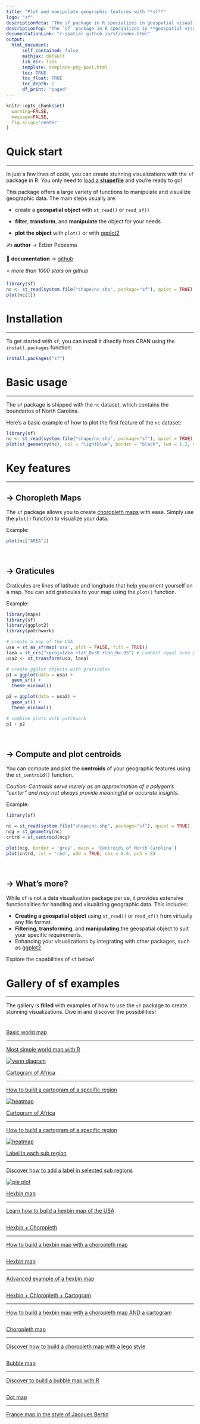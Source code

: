 ```yaml
---
title: "Plot and manipulate geographic features with **sf**"
logo: "sf"
descriptionMeta: "The sf package in R specializes in geospatial visualization, offering streamlined access to geographic features like points, lines, and polygons."
descriptionTop: "The `sf` package in R specializes in **geospatial visualization**, offering streamlined access to **geographic features** like points, lines, and polygons."
documentationLink: "r-spatial.github.io/sf/index.html"
output:
  html_document:
      self_contained: false    
      mathjax: default
      lib_dir: libs
      template: template-pkg-post.html
      toc: TRUE
      toc_float: TRUE
      toc_depth: 2
      df_print: "paged"
---
```


```r
knitr::opts_chunk$set(
  warning=FALSE,
  message=FALSE,
  fig.align='center'
)
```

<div class="container">

# Quick start
***

In just a few lines of code, you can create stunning visualizations with the `sf` package in R. You only need to [load a **shapefile**](../168-load-a-shape-file-into-r.html) and you're ready to go!

<div class = "row">

<div class = "col-md-5  col-sm-12 align-self-center">

This package offers a large variety of functions to manipulate and visualize geographic data. The main steps usually are:

- create a **geospatial object** with `st_read()` or `read_sf()`

- **filter**, **transform**, and **manipulate** the object for your needs

- **plot the object** with `plot()` or with [ggplot2](../ggplot2-package.html)

✍️ **author** &rarr; Edzer Pebesma

📘 **documentation** &rarr; [github](https://r-spatial.github.io/sf/index.html)

⭐️ *more than 1000 stars on github*
</div>

<div class = "col-md-7  col-sm-12">
```r
library(sf)
nc <- st_read(system.file("shape/nc.shp", package="sf"), quiet = TRUE)
plot(nc[1])
```
</div>
</div>

# Installation
***
To get started with `sf`, you can install it directly from CRAN using the `install.packages` function:

```r
install.packages("sf")
```

# Basic usage 
***

The `sf` package is shipped with the `nc` dataset, which contains the boundaries of North Carolina.

Here's a basic example of how to plot the first feature of the `nc` dataset:

```r
library(sf)
nc <- st_read(system.file("shape/nc.shp", package="sf"), quiet = TRUE)
plot(st_geometry(nc), col = "lightblue", border = "black", lwd = 1.2, main = "North Carolina")
```

# Key features
***

## &rarr; Choropleth Maps

The `sf` package allows you to create [choropleth maps](../choropleth-map.html) with ease. Simply use the `plot()` function to visualize your data.

Example:

```r
plot(nc["AREA"])
```

<br>

## &rarr; Graticules

Graticules are lines of latitude and longitude that help you orient yourself on a map. You can add graticules to your map using the `plot()` function.

Example:

```r
library(maps)
library(sf)
library(ggplot2)
library(patchwork)

# create a map of the USA
usa = st_as_sf(map('usa', plot = FALSE, fill = TRUE))
laea = st_crs("+proj=laea +lat_0=30 +lon_0=-95") # Lambert equal area projection
usa2 <- st_transform(usa, laea)

# create ggplot objects with graticules
p1 = ggplot(data = usa) + 
  geom_sf() + 
  theme_minimal()

p2 = ggplot(data = usa2) + 
  geom_sf() + 
  theme_minimal()

# combine plots with patchwork
p1 + p2
```

<br>

## &rarr; Compute and plot centroids

You can compute and plot the **centroids** of your geographic features using the `st_centroid()` function.

*Caution: Centroids serve merely as an approximation of a polygon's "center" and may not always provide meaningful or accurate insights.*

Example:

```r
library(sf)

nc = st_read(system.file("shape/nc.shp", package="sf"), quiet = TRUE)
ncg = st_geometry(nc)
cntrd = st_centroid(ncg)

plot(ncg, border = 'grey', main = 'Centroids of North Carolina')
plot(cntrd, col = 'red', add = TRUE, cex = 0.6, pch = 8)
```

<br>

## &rarr; What's more?

While `sf` is not a data visualization package per se, it provides extensive functionalities for handling and visualizing geographic data. This includes:

- **Creating a geospatial object** using `st_read()` or `read_sf()` from virtually any file format.
- **Filtering**, **transforming**, and **manipulating** the geospatial object to suit your specific requirements.
- Enhancing your visualizations by integrating with other packages, such as [ggplot2](../ggplot2-package.html).

Explore the capabilities of `sf` below!


# Gallery of sf examples
***

The gallery is **filled** with examples of how to use the `sf` package to create stunning visualizations. Dive in and discover the possibilities!

<section class=bg id=portfolio style=padding-top:10px> <div class=container> <div class=row id=portfolio-items> <div class="portfolio-item col-sm-6 col-md-4"><a class=portfolio-link href=../168-load-a-shape-file-into-r.html> <div class=portfolio-hover> <div class=portfolio-hover-content> <p>Basic world map <hr> <p class=explanation_portfolio>Most simple world map with R </div> </div><img alt="venn diagram" class="img-fluid imgOfPortfolio" src=../img/graph/168-load-a-shape-file-into-r.png> </a></div> <div class="portfolio-item col-sm-6 col-md-4"><a class=portfolio-link href=../331-basic-cartogram.html> <div class=portfolio-hover> <div class=portfolio-hover-content> <p>Cartogram of Africa <hr> <p class=explanation_portfolio>How to build a cartogram of a specific region </div> </div><img alt="heatmap" class="img-fluid imgOfPortfolio" src=../img/graph/331-basic-cartogram4.png> </a></div> <div class="portfolio-item col-sm-6 col-md-4"><a class=portfolio-link href=../331-basic-cartogram.html> <div class=portfolio-hover> <div class=portfolio-hover-content> <p>Cartogram of Africa <hr> <p class=explanation_portfolio>How to build a cartogram of a specific region </div> </div><img alt="heatmap" class="img-fluid imgOfPortfolio" src=../img/graph/331-basic-cartogram3.png> </a></div> <div class="portfolio-item col-sm-6 col-md-4"><a class=portfolio-link href=../169-170-basic-manipulation-of-shapefiles.html> <div class=portfolio-hover> <div class=portfolio-hover-content> <p>Label in each sub region <hr> <p class=explanation_portfolio>Discover how to add a label in selected sub regions </div> </div><img alt="pie plot" class="img-fluid imgOfPortfolio" src=../img/graph/169-170-basic-manipulation-of-shapefiles3.png> </a></div> <div class="portfolio-item col-sm-6 col-md-4"> <a class=portfolio-link href=../328-hexbin-map-of-the-usa.html> <div class=portfolio-hover> <div class=portfolio-hover-content> <p>Hexbin map   <hr> <p class=explanation_portfolio>Learn how to build a hexbin map of the USA </div> </div><img alt="" class="img-fluid imgOfPortfolio" src=../img/graph/328-hexbin-map-of-the-usa2.png> </a></div> <div class="portfolio-item col-sm-6 col-md-4"> <a class=portfolio-link href=../328-hexbin-map-of-the-usa.html> <div class=portfolio-hover> <div class=portfolio-hover-content> <p>Hexbin + Choropleth <hr> <p class=explanation_portfolio>How to build a hexbin map with a choropleth map </div> </div><img alt="" class="img-fluid imgOfPortfolio" src=../img/graph/328-hexbin-map-of-the-usa3.png> </a></div> <div class="portfolio-item col-sm-6 col-md-6"> <a class=portfolio-link href=../328-hexbin-map-of-the-usa.html> <div class=portfolio-hover> <div class=portfolio-hover-content> <p>Hexbin map <hr> <p class=explanation_portfolio>Advanced example of a hexbin map </div> </div><img alt="" class="img-fluid imgOfPortfolio" src=../img/graph/328-hexbin-map-of-the-usa4.png> </a></div> <div class="portfolio-item col-sm-6 col-md-6"> <a class=portfolio-link href=../332-hexbin-chloropleth-cartogram.html> <div class=portfolio-hover> <div class=portfolio-hover-content> <p>Hexbin + Chloropleth + Cartogram <hr> <p class=explanation_portfolio>How to build a hexbin map with a choropleth map AND a cartogram </div> </div><img alt="" class="img-fluid imgOfPortfolio" src=../img/graph/332-hexbin-chloropleth-cartogram4.png> </a></div> <div class="portfolio-item col-sm-6 col-md-4"> <a class=portfolio-link href=../web-choropleth-map-lego-style.html> <div class=portfolio-hover> <div class=portfolio-hover-content> <p>Choropleth map <hr> <p class=explanation_portfolio>Discover how to build a choropleth map with a lego style </div> </div><img alt="" class="img-fluid imgOfPortfolio" src=../img/graph/web-choropleth-map-lego-style.png> </a></div> <div class="portfolio-item col-sm-6 col-md-4"> <a class=portfolio-link href=../web-dorling-cartogram-with-R.html> <div class=portfolio-hover> <div class=portfolio-hover-content> <p>Bubble map   <hr> <p class=explanation_portfolio>Discover to build a bubble map with R </div> </div><img alt="" class="img-fluid imgOfPortfolio" src=../img/graph/web-dorling-cartogram-with-R.png> </a></div> <div class="portfolio-item col-sm-6 col-md-8"> <a class=portfolio-link href=../web-valued-dots-map-bertin.html> <div class=portfolio-hover> <div class=portfolio-hover-content> <p>Dot map   <hr> <p class=explanation_portfolio>France map in the style of Jacques Bertin </div> </div><img alt="" class="img-fluid imgOfPortfolio" src=../img/fromTheWeb/web-valued-dots-map-bertin.png> </a></div> </div> </div> </div> </section>

<!-- Close container -->
</div>
